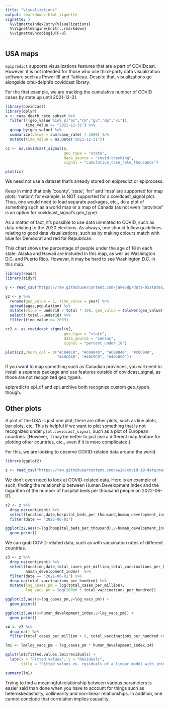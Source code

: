 ```yaml
---
title: "Visualizations"
output: rmarkdown::html_vignette
vignette: >
  %\VignetteIndexEntry{Visualizations}
  %\VignetteEngine{knitr::rmarkdown}
  %\VignetteEncoding{UTF-8}
---
```


## USA maps

`epipredict` supports visualizations features that are a part of COVIDcast.
However, it is not intended for
those who use third-party data visualization software such as Power BI and
Tableau. Despite that, visualizations go alongside cmu-delphi's covidcast
library.

For the first example, we are tracking the cumulative number of COVID cases
by state up until 2021-12-31.

```r
library(covidcast)
library(dplyr)
x <- case_death_rate_subset %>%
  filter(!(geo_value %in% c("as","cm","gu","mp","vi")),
         time_value <= "2021-12-31") %>%
  group_by(geo_value) %>%
  summarize(value = sum(case_rate) / 1000) %>%
  mutate(time_value = as.Date("2021-12-31"))

cc <- as.covidcast_signal(x,
                          geo_type = "state",
                          data_source = "covid-tracking",
                          signal = "cumulative_case_rate_thousands")

plot(cc)
```

We need not use a dataset that's already stored on epipredict or epiprocess.

Keep in mind that only 'county', 'state', 'hrr' and 'msa' are supported
for map plots; 'nation', for example, is NOT supported for a covidcast_signal 
plot. Thus, one would need to load separate packages, etc., do a plot of
something such as a world map or a map of Canada (as not even "province"
is an option for covidcast_signal's geo_type).

As a matter of fact, it's possible to use data unrelated to COVID,
such as data relating to the 2020 elections. As always, one should follow
guidelines relating to good data visualizations, such as by making colours
match with blue for Democrat and red for Republican.

This chart shows the percentage of people under the age of 18 in each state.
Alaska and Hawaii are included in this map, as well as Washington D.C. and
Puerto Rico. However, it may be hard to see Washington D.C. in this map.

```r
library(readr)
library(tidyr)

y <- read_csv("https://raw.githubusercontent.com/jakevdp/data-USstates/master/state-population.csv")

y2 <- y %>%
  rename(geo_value = 1, time_value = year) %>%
  spread(ages,population) %>%
  mutate(value = under18 / total * 100, geo_value = tolower(geo_value)) %>%
  select(-total,-under18) %>%
  filter(time_value >= 2009)

cc2 <- as.covidcast_signal(y2,
                          geo_type = "state",
                          data_source = "census",
                          signal = "percent_under_18")

plot(cc2,choro_col = c("#C040C0", "#C04040", "#C08040", "#C0C040",
                       "#40C040", "#40C0C0", "#4040C0"))
```

If you want to map something such as Canadian provinces,
you will need to install a separate package and use features outside of
covidcast_signal, as those are not recognized geo_type's.

epipredict's epi_df and epi_archive both recognize custom geo_type's, though.

## Other plots

A plot of the USA is just one plot; there are other plots, such as line plots,
bar plots, etc. This is helpful if we want to plot something that is not
recognized under `plot.covidcast_signal`, such as a plot of European countries.
(However, it may be better to just use a different map feature for plotting
other countries, etc., even if it is more complicated.)

For this, we are looking to observe COVID-related data around the world.

```r
library(ggplot2)

z <- read_csv("https://raw.githubusercontent.com/owid/covid-19-data/master/public/data/owid-covid-data.csv")
```

We don't even need to look at COVID-related data. Here is an example of such,
finding the relationship between Human Development Index and the logarithm of
the number of hospital beds per thousand people on 2022-06-01.

```r
z2 <- z %>%
  drop_na(continent) %>%
  select(location,date,hospital_beds_per_thousand,human_development_index) %>%
  filter(date == "2022-06-01") 

ggplot(z2,aes(x=log(hospital_beds_per_thousand),y=human_development_index)) +
  geom_point()
```

We can grab COVID-related data, such as with vaccination rates of different
countries.

```r
z3 <- z %>%
  drop_na(continent) %>%
  select(location,date,total_cases_per_million,total_vaccinations_per_hundred,
         human_development_index)  %>%
  filter(date == "2021-06-01") %>%
  drop_na(total_vaccinations_per_hundred) %>%
  mutate(log_cases_pm = log(total_cases_per_million),
         log_vacs_pm = log(10000 * total_vaccinations_per_hundred))

ggplot(z3,aes(x=log_cases_pm,y=log_vacs_pm)) +
  geom_point()

ggplot(z3,aes(x=human_development_index,y=log_vacs_pm)) +
  geom_point()

z4 <- z3 %>%
  drop_na() %>%
  filter(total_cases_per_million > 0, total_vaccinations_per_hundred >0)

lm1 <- lm(log_vacs_pm ~ log_cases_pm * human_development_index,z4)

qplot(lm1$fitted.values,lm1$residuals) +
  labs(x = "Fitted values", y = "Residuals",
       title = "Fitted values vs. residuals of a linear model with interaction")

summary(lm1)
```

Trying to find a meaningful relationship between various parameters is easier
said than done when you have to account for things such as heteroskedasticity,
collinearity and non-linear relationships. In addition, one cannot conclude that
correlation implies causality.

```r

```


